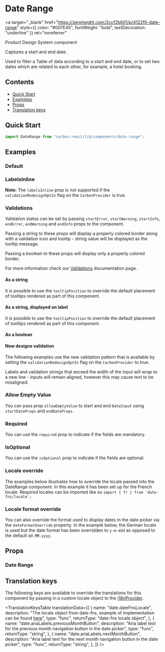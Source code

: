 

<Meta of={DateRangeStories} />

# Date Range

<a
  target="_blank"
  href="https://zeroheight.com/2ccf2b601/p/4122f0-date-range"
  style={{ color: "#007E45", fontWeight: "bold", textDecoration: "underline" }}
  rel="noreferrer"
>
  Product Design System component
</a>

Captures a start and end date.

Used to filter a Table of data according to a start and end date, or to set two dates which are related to each other, for example, a hotel booking.

## Contents

- [Quick Start](#quick-start)
- [Examples](#examples)
- [Props](#props)
- [Translation keys](#translation-keys)

## Quick Start

```javascript
import DateRange from "carbon-react/lib/components/date-range";
```

## Examples

### Default

<Canvas of={DateRangeStories.DefaultStory} />

### LabelsInline

**Note:** The `labelsInline` prop is not supported if the `validationRedesignOptIn` flag on the `CarbonProvider` is true.

<Canvas of={DateRangeStories.LabelsInline} />

### Validations

Validation status can be set by passing `startError`, `startWarning`, `startInfo`, `endError`, `endWarning` and `endInfo` props to the component.

Passing a string to these props will display a properly colored border along with a validation icon and tooltip - string value will be displayed as the tooltip message.

Passing a boolean to these props will display only a properly colored border.

For more information check our [Validations](../?path=/docs/documentation-validations--docs) documentation page.

#### As a string

<Canvas of={DateRangeStories.ValidationsStringComponent} />

It is possible to use the `tooltipPosition` to override the default placement of tooltips rendered as part of this component.

<Canvas
  of={DateRangeStories.ValidationsStringWithTooltipPositionOverriddenComponent}
/>

#### As a string, displayed on label

<Canvas of={DateRangeStories.ValidationsStringLabel} />

It is possible to use the `tooltipPosition` to override the default placement of tooltips rendered as part of this component.

<Canvas
  of={DateRangeStories.ValidationsStringWithTooltipPositionOverriddenLabel}
/>

#### As a boolean

<Canvas of={DateRangeStories.ValidationsBoolean} />

#### New designs validation

The following examples use the new validation pattern that is available by setting the `validationRedesignOptIn` flag on the `CarbonProvider` to true.

Labels and validation strings that exceed the width of the input will wrap to a new line - inputs will remain aligned, however this may cause text to be misaligned.

<Canvas of={DateRangeStories.ValidationsStringNewDesign} />

### Allow Empty Value

You can pass prop `allowEmptyValue` to start and end `DateInput` using `startDateProps` and `endDateProps`.

<Canvas of={DateRangeStories.AllowEmptyValue} />

### Required

You can use the `required` prop to indicate if the fields are mandatory.

<Canvas of={DateRangeStories.Required} />

### IsOptional

You can use the `isOptional` prop to indicate if the fields are optional.

<Canvas of={DateRangeStories.IsOptional} />

### Locale override

The examples below illustrates how to override the locale passed into the DateRange component. In this example it has been set up for
the French locale. Required locales can be imported like so `import { fr } from 'date-fns/locale';`

<Canvas of={DateRangeStories.LocaleOverrideExampleImplementation} />

### Locale format override

You can also override the format used to display dates in the date picker via the `dateFormatOverride` property. In the example below, the German locale is used
but the date format has been overridden to `y-m-ddd` as opposed to the default `dd.MM.yyyy`.

<Canvas of={DateRangeStories.LocaleFormatOverrideExampleImplementation} />

## Props

### Date Range

<ArgTypes of={DateRangeStories} />

## Translation keys

The following keys are available to override the translations for this component by passing in a custom locale object to the
[i18nProvider](../?path=/docs/documentation-i18n--docs).

<TranslationKeysTable
  translationData={[
    {
      name: "date.dateFnsLocale",
      description:
        "The locale object from date-fns, example of implementation can be found [here](#locale-override)",
      type: "func",
      returnType: "date-fns locale object",
    },
    {
      name: "date.ariaLabels.previousMonthButton",
      description:
        "Aria label text for the previous month navigation button in the date picker",
      type: "func",
      returnType: "string",
    },
    {
      name: "date.ariaLabels.nextMonthButton",
      description:
        "Aria label text for the next month navigation button in the date picker",
      type: "func",
      returnType: "string",
    },
  ]}
/>

